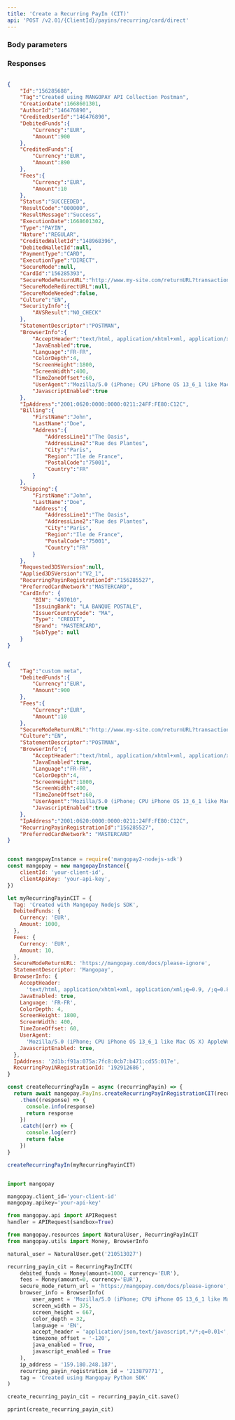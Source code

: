 ```yaml
---
title: 'Create a Recurring PayIn (CIT)'  
api: 'POST /v2.01/{ClientId}/payins/recurring/card/direct'  
---
```


  

### Body parameters  

<Tag />  

<DebitedFunds12 />  

<Fees11 />  

<SecureModeReturnURL />  

<Culture3 />  

<StatementDescriptor />  

<BrowserInfo />  

<IpAddress />  

<RecurringPayinRegistrationId />  

<PreferredCardNetwork />  

<CardInfo />  

### Responses  

<AccordionGroup><Accordion title="200 - ">  

<IdResponse />  

<TagResponse />  

<CreationDateResponse />  

<AuthorIdResponse />  

<CreditedUserIdResponse />  

<DebitedFunds14Response />  

<CreditedFunds9Response />  

<Fees13Response />  

<Status2Response />  

<ResultCodeResponse />  

<ResultMessageResponse />  

<ExecutionDateResponse />  

<TypeResponse />  

<NatureResponse />  

<CreditedWalletIdResponse />  

<DebitedWalletId1Response />  

<PaymentType2Response />  

<ExecutionTypeResponse />  

<SecureModeResponse />  

<CardId1Response />  

<SecureModeReturnURLResponse />  

<SecureModeRedirectURLResponse />  

<SecureModeNeededResponse />  

<Culture6Response />  

<SecurityInfoResponse />  

<StatementDescriptorResponse />  

<BrowserInfoResponse />  

<IpAddressResponse />  

<Billing1Response />  

<Shipping2Response />  

<Requested3DSVersionResponse />  

<Applied3DSVersionResponse />  

<RecurringPayinRegistrationIdResponse />  

<PreferredCardNetworkResponse />  

<CardInfoResponse /></Accordion></AccordionGroup>  

<ResponseExample>  

```json 200 -   

{
    "Id":"156285688",
    "Tag":"Created using MANGOPAY API Collection Postman",
    "CreationDate":1668601301,
    "AuthorId":"146476890",
    "CreditedUserId":"146476890",
    "DebitedFunds":{
        "Currency":"EUR",
        "Amount":900
    },
    "CreditedFunds":{
        "Currency":"EUR",
        "Amount":890
    },
    "Fees":{
        "Currency":"EUR",
        "Amount":10
    },
    "Status":"SUCCEEDED",
    "ResultCode":"000000",
    "ResultMessage":"Success",
    "ExecutionDate":1668601302,
    "Type":"PAYIN",
    "Nature":"REGULAR",
    "CreditedWalletId":"148968396",
    "DebitedWalletId":null,
    "PaymentType":"CARD",
    "ExecutionType":"DIRECT",
    "SecureMode":null,
    "CardId":"156285393",
    "SecureModeReturnURL":"http://www.my-site.com/returnURL?transactionId=156285688",
    "SecureModeRedirectURL":null,
    "SecureModeNeeded":false,
    "Culture":"EN",
    "SecurityInfo":{
        "AVSResult":"NO_CHECK"
    },
    "StatementDescriptor":"POSTMAN",
    "BrowserInfo":{
        "AcceptHeader":"text/html, application/xhtml+xml, application/xml;q=0.9, /;q=0.8",
        "JavaEnabled":true,
        "Language":"FR-FR",
        "ColorDepth":4,
        "ScreenHeight":1800,
        "ScreenWidth":400,
        "TimeZoneOffset":60,
        "UserAgent":"Mozilla/5.0 (iPhone; CPU iPhone OS 13_6_1 like Mac OS X) AppleWebKit/605.1.15 (KHTML, like Gecko) Mobile/15E148",
        "JavascriptEnabled":true
    },
    "IpAddress":"2001:0620:0000:0000:0211:24FF:FE80:C12C",
    "Billing":{
        "FirstName":"John",
        "LastName":"Doe",
        "Address":{
            "AddressLine1":"The Oasis",
            "AddressLine2":"Rue des Plantes",
            "City":"Paris",
            "Region":"Ile de France",
            "PostalCode":"75001",
            "Country":"FR"
        }
    },
    "Shipping":{
        "FirstName":"John",
        "LastName":"Doe",
        "Address":{
            "AddressLine1":"The Oasis",
            "AddressLine2":"Rue des Plantes",
            "City":"Paris",
            "Region":"Ile de France",
            "PostalCode":"75001",
            "Country":"FR"
        }
    },
    "Requested3DSVersion":null,
    "Applied3DSVersion":"V2_1",
    "RecurringPayinRegistrationId":"156285527",
    "PreferredCardNetwork":"MASTERCARD",
    "CardInfo": {
        "BIN": "497010",
        "IssuingBank": "LA BANQUE POSTALE",
        "IssuerCountryCode": "MA",
        "Type": "CREDIT",
        "Brand": "MASTERCARD",
        "SubType": null
    }
}  

 ```  

</ResponseExample>  

<RequestExample>  
  
```json REST  

{
    "Tag":"custom meta",
    "DebitedFunds":{
        "Currency":"EUR",
        "Amount":900
    },
    "Fees":{
        "Currency":"EUR",
        "Amount":10
    },
    "SecureModeReturnURL":"http://www.my-site.com/returnURL?transactionId=156285688",
    "Culture":"EN",
    "StatementDescriptor":"POSTMAN",
    "BrowserInfo":{
        "AcceptHeader":"text/html, application/xhtml+xml, application/xml;q=0.9, /;q=0.8",
        "JavaEnabled":true,
        "Language":"FR-FR",
        "ColorDepth":4,
        "ScreenHeight":1800,
        "ScreenWidth":400,
        "TimeZoneOffset":60,
        "UserAgent":"Mozilla/5.0 (iPhone; CPU iPhone OS 13_6_1 like Mac OS X) AppleWebKit/605.1.15 (KHTML, like Gecko) Mobile/15E148",
        "JavascriptEnabled":true
    },
    "IpAddress":"2001:0620:0000:0000:0211:24FF:FE80:C12C",
    "RecurringPayinRegistrationId":"156285527",
    "PreferredCardNetwork": "MASTERCARD"
}  
```  

  
```javascript NodeJS  

const mangopayInstance = require('mangopay2-nodejs-sdk')
const mangopay = new mangopayInstance({
    clientId: 'your-client-id',
    clientApiKey: 'your-api-key',
})

let myRecurringPayinCIT = {
  Tag: 'Created with Mangopay Nodejs SDK',
  DebitedFunds: {
    Currency: 'EUR',
    Amount: 1000,
  },
  Fees: {
    Currency: 'EUR',
    Amount: 10,
  },
  SecureModeReturnURL: 'https://mangopay.com/docs/please-ignore',
  StatementDescriptor: 'Mangopay',
  BrowserInfo: {
    AcceptHeader:
      'text/html, application/xhtml+xml, application/xml;q=0.9, /;q=0.8',
    JavaEnabled: true,
    Language: 'FR-FR',
    ColorDepth: 4,
    ScreenHeight: 1800,
    ScreenWidth: 400,
    TimeZoneOffset: 60,
    UserAgent:
      'Mozilla/5.0 (iPhone; CPU iPhone OS 13_6_1 like Mac OS X) AppleWebKit/605.1.15 (KHTML, like Gecko) Mobile/15E148',
    JavascriptEnabled: true,
  },
  IpAddress: '2d1b:f91a:075a:7fc8:0cb7:b471:cd55:017e',
  RecurringPayiNRegistrationId: '192912686',
}

const createRecurringPayIn = async (recurringPayin) => {
  return await mangopay.PayIns.createRecurringPayInRegistrationCIT(recurringPayin)
    .then((response) => {
      console.info(response)
      return response
    })
    .catch((err) => {
      console.log(err)
      return false
    })
}

createRecurringPayIn(myRecurringPayinCIT)  
```  

  
```python Python  

import mangopay

mangopay.client_id='your-client-id'
mangopay.apikey='your-api-key'

from mangopay.api import APIRequest
handler = APIRequest(sandbox=True)

from mangopay.resources import NaturalUser, RecurringPayInCIT
from mangopay.utils import Money, BrowserInfo

natural_user = NaturalUser.get('210513027')

recurring_payin_cit = RecurringPayInCIT(
    debited_funds = Money(amount=1000, currency='EUR'),
    fees = Money(amount=0, currency='EUR'),
    secure_mode_return_url = 'https://mangopay.com/docs/please-ignore',
    browser_info = BrowserInfo(
        user_agent = 'Mozilla/5.0 (iPhone; CPU iPhone OS 13_6_1 like Mac OS X) AppleWebKit/605.1.15 (KHTML, like Gecko) Mobile/15E148',
        screen_width = 375,
        screen_height = 667,
        color_depth = 32,
        language = 'EN',
        accept_header = 'application/json,text/javascript,*/*;q=0.01<',
        timezone_offset = '-120',
        java_enabled = True,
        javascript_enabled = True
    ),
    ip_address = '159.180.248.187',
    recurring_payin_registration_id = '213879771',
    tag = 'Created using Mangopay Python SDK'
)

create_recurring_payin_cit = recurring_payin_cit.save()

pprint(create_recurring_payin_cit)
  
```  

  
</RequestExample>